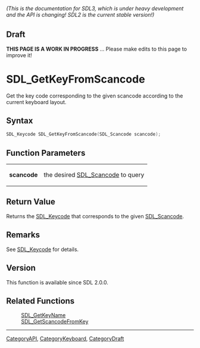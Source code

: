 ====== (This is the documentation for SDL3, which is under heavy development and the API is changing! SDL2 is the current stable version!) ======

== Draft ==

'''THIS PAGE IS A WORK IN PROGRESS''' ... Please make edits to this page to improve it!
= SDL_GetKeyFromScancode =

Get the key code corresponding to the given scancode according to the current keyboard layout.

== Syntax ==

<syntaxhighlight lang='c'>
SDL_Keycode SDL_GetKeyFromScancode(SDL_Scancode scancode);
</syntaxhighlight>

== Function Parameters ==

{|
|'''scancode'''
|the desired [[SDL_Scancode]] to query
|}

== Return Value ==

Returns the [[SDL_Keycode]] that corresponds to the given [[SDL_Scancode]].

== Remarks ==

See [[SDL_Keycode]] for details.

== Version ==

This function is available since SDL 2.0.0.

== Related Functions ==

:[[SDL_GetKeyName]]
:[[SDL_GetScancodeFromKey]]

----
[[CategoryAPI]], [[CategoryKeyboard]], [[CategoryDraft]]



